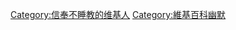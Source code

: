 {{Userbox
  |border-c = #333FFF
  |border-s = 1
  |id-c     = #B8EEFF
  |id-s     = 
  |id-fc    = #2233FF
  |info-c   = #F0F8F0
  |info-s   = 12
  |info-fc  = #000000
  |id       = 不睡教
  |info     = <div class="center">'''生前何必久睡'''</div><div class="center">'''死后自会长眠'''</div>
}}</div>

[[Category:信奉不睡教的维基人]]
<noinclude>
[[Category:維基百科幽默]]
</noinclude>